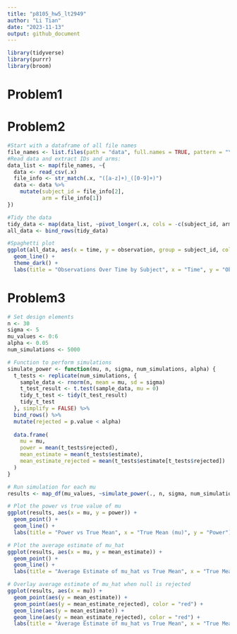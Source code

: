 ```yaml
---
title: "p8105_hw5_lt2949"
author: "Li Tian"
date: "2023-11-13"
output: github_document
---
```


```r
library(tidyverse)
library(purrr)
library(broom)
```

# Problem1

# Problem2

```r
#Start with a dataframe of all file names
file_names <- list.files(path = "data", full.names = TRUE, pattern = "\\.csv$")
#Read data and extract IDs and arms:
data_list <- map(file_names, ~{
  data <- read_csv(.x)
  file_info <- str_match(.x, "([a-z]+)_([0-9]+)") 
  data <- data %>% 
    mutate(subject_id = file_info[2],
           arm = file_info[1])
})

#Tidy the data
tidy_data <- map(data_list, ~pivot_longer(.x, cols = -c(subject_id, arm), names_to = "time", values_to = "observation"))
all_data <- bind_rows(tidy_data)

#Spaghetti plot
ggplot(all_data, aes(x = time, y = observation, group = subject_id, color = arm)) +
  geom_line() +
  theme_dark() +
  labs(title = "Observations Over Time by Subject", x = "Time", y = "Observation")

```

# Problem3

```r
# Set design elements
n <- 30
sigma <- 5
mu_values <- 0:6
alpha <- 0.05
num_simulations <- 5000

# Function to perform simulations
simulate_power <- function(mu, n, sigma, num_simulations, alpha) {
  t_tests <- replicate(num_simulations, {
    sample_data <- rnorm(n, mean = mu, sd = sigma)
    t_test_result <- t.test(sample_data, mu = 0)
    tidy_t_test <- tidy(t_test_result)
    tidy_t_test
  }, simplify = FALSE) %>%
  bind_rows() %>%
  mutate(rejected = p.value < alpha)
  
  data.frame(
    mu = mu,
    power = mean(t_tests$rejected),
    mean_estimate = mean(t_tests$estimate),
    mean_estimate_rejected = mean(t_tests$estimate[t_tests$rejected])
  )
}

# Run simulation for each mu
results <- map_df(mu_values, ~simulate_power(., n, sigma, num_simulations, alpha))

# Plot the power vs true value of mu
ggplot(results, aes(x = mu, y = power)) +
  geom_point() +
  geom_line() +
  labs(title = "Power vs True Mean", x = "True Mean (mu)", y = "Power")

# Plot the average estimate of mu_hat
ggplot(results, aes(x = mu, y = mean_estimate)) +
  geom_point() +
  geom_line() +
  labs(title = "Average Estimate of mu_hat vs True Mean", x = "True Mean (mu)", y = "Average Estimate (mu_hat)")

# Overlay average estimate of mu_hat when null is rejected
ggplot(results, aes(x = mu)) +
  geom_point(aes(y = mean_estimate)) +
  geom_point(aes(y = mean_estimate_rejected), color = "red") +
  geom_line(aes(y = mean_estimate)) +
  geom_line(aes(y = mean_estimate_rejected), color = "red") +
  labs(title = "Average Estimate of mu_hat vs True Mean", x = "True Mean (mu)", y = "Average Estimate (mu_hat)")

```
